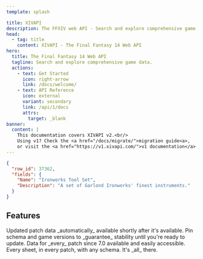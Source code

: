 ```yaml
---
template: splash

title: XIVAPI
description: The FFXIV web API - Search and explore comprehensive game data.
head:
  - tag: title
    content: XIVAPI - The Final Fantasy 14 Web API
hero:
  title: The Final Fantasy 14 Web API
  tagline: Search and explore comprehensive game data.
  actions:
    - text: Get Started
      icon: right-arrow
      link: /docs/welcome/
    - text: API Reference
      icon: external
      variant: secondary
      link: /api/1/docs
      attrs:
        target: _blank
banner:
  content: |
    This documentation covers XIVAPI v2.<br/>
    Using v1? Check the <a href="/docs/migrate/">migration guide<a>,
    or visit the <a href="https://v1.xivapi.com/">v1 documentation</a>.
---
```



```json frame="terminal" title="/api/1/sheet/Item/37362?fields=Name,Description"
{
  "row_id": 37362,
  "fields": {
    "Name": "Ironworks Tool Set",
    "Description": "A set of Garlond Ironworks' finest instruments."
  }
}
```

## Features

<CardGrid>
	<Card title="Fast updates" icon="download">
		Updated patch data _automatically_ available shortly after it's available.
	</Card>
	<Card title="Stable API" icon="puzzle">
		Pin schema and game versions to _guarantee_ stability until you're ready to update.
	</Card>
	<Card title="Time travel (backwards)" icon="rocket">
		Data for _every_ patch since 7.0 available and easily accessible.
	</Card>
	<Card title="Search anything" icon="magnifier">
		Every sheet, in every patch, with any schema. It's _all_ there.
	</Card>
</CardGrid>
